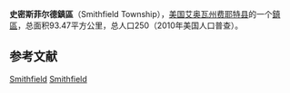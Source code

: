 {{Infobox settlement
|official_name            = 史密斯菲尔德鎮區
|native_name = Smithfield Township
|settlement_type          = [[鎮區_(美国)|鎮區]]
|nickname                 = 
|motto                    =

|image_map                = Map highlighting Smithfield Township, Fayette County, Iowa.svg
|mapsize                  = 
|map_caption              = 
|image_map1               = 
|mapsize1                 = 
|map_caption1             =

<!-- Location -->
|coordinates_display      = inline,title
|coordinates_region       = US-IA
|subdivision_type         = 国家
|subdivision_name         = 美国
|subdivision_type1        = [[美国行政区划|州]]
|subdivision_name1        = 艾奥瓦州
|subdivision_type2        = [[艾奥瓦州行政区划|县]]
|subdivision_name2        = [[費耶特縣_(愛阿華州)|费耶特县]]

|area_footnotes           = 
|area_magnitude           = 
|area_total_km2           = 93.47
|area_land_km2            = 93.47
|area_water_km2           = 0

|population_as_of         = 2010年
|population_footnotes     = 
|population_total         = 250
|population_density_km2   = 3

|elevation_m              = 360
|latd                     = 42
|latm                     = 46
|lats                     = 52
|latNS                    = N
|longd                    = 91
|longm                    = 46
|longs                    = 49
|longEW                   = W

}}
'''史密斯菲尔德鎮區'''（Smithfield Township），[[美国|美国]][[艾奥瓦州|艾奥瓦州]][[費耶特縣_(愛阿華州)|费耶特县]]的一个[[鎮區_(美国)|鎮區]]，总面积93.47平方公里，总人口250（2010年美国人口普查）。

==参考文献==
{{reflist}}

{{費耶特縣 (愛荷華州)}}

[[Category:費耶特縣鎮區_(艾奧瓦州)|Smithfield]]
[[Category:艾奧瓦州鎮區|Smithfield]]
